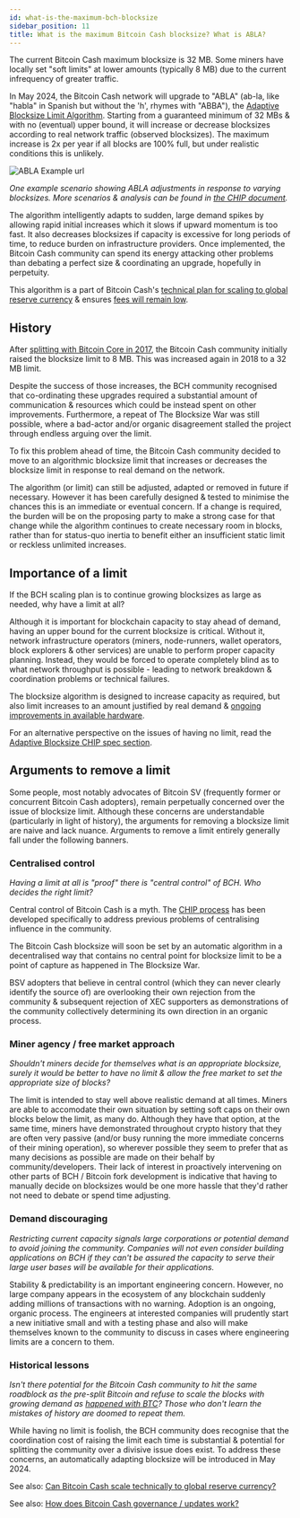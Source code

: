 ```yaml
---
id: what-is-the-maximum-bch-blocksize
sidebar_position: 11
title: What is the maximum Bitcoin Cash blocksize? What is ABLA?
---
```



The current Bitcoin Cash maximum blocksize is 32 MB. Some miners have locally set "soft limits" at lower amounts (typically 8 MB) due to the current infrequency of greater traffic.

In May 2024, the Bitcoin Cash network will upgrade to "ABLA" (ab-la, like "habla" in Spanish but without the 'h', rhymes with "ABBA"), the [Adaptive Blocksize Limit Algorithm](https://gitlab.com/0353F40E/ebaa). Starting from a guaranteed minimum of 32 MBs & with no (eventual) upper bound, it will increase or decrease blocksizes according to real network traffic (observed blocksizes). The maximum increase is 2x per year if all blocks are 100% full, but under realistic conditions this is unlikely.

<img src={ABLAexampleURL} alt="ABLA Example url" />

_One example scenario showing ABLA adjustments in response to varying blocksizes. More scenarios & analysis can be found in [the CHIP document](https://gitlab.com/0353F40E/ebaa)._

The algorithm intelligently adapts to sudden, large demand spikes by allowing rapid initial increases which it slows if upward momentum is too fast. It also decreases blocksizes if capacity is excessive for long periods of time, to reduce burden on infrastructure providers. Once implemented, the Bitcoin Cash community can spend its energy attacking other problems than debating a perfect size & coordinating an upgrade, hopefully in perpetuity.

This algorithm is a part of Bitcoin Cash's [technical plan for scaling to global reserve currency](/faqs/Global-Reserve-Currency/can-BCH-technically-scale-to-global-reserve-currency) & ensures [fees will remain low](/faqs/BCH/will-bch-fees-rise).

## History

After [splitting with Bitcoin Core in 2017](/start#episode-8-of-10-bitcoin-cash), the Bitcoin Cash community initially raised the blocksize limit to 8 MB. This was increased again in 2018 to a 32 MB limit.

Despite the success of those increases, the BCH community recognised that co-ordinating these upgrades required a substantial amount of communication & resources which could be instead spent on other improvements. Furthermore, a repeat of The Blocksize War was still possible, where a bad-actor and/or organic disagreement stalled the project through endless arguing over the limit.

To fix this problem ahead of time, the Bitcoin Cash community decided to move to an algorithmic blocksize limit that increases or decreases the blocksize limit in response to real demand on the network.

The algorithm (or limit) can still be adjusted, adapted or removed in future if necessary. However it has been carefully designed & tested to minimise the chances this is an immediate or eventual concern. If a change is required, the burden will be on the proposing party to make a strong case for that change while the algorithm continues to create necessary room in blocks, rather than for status-quo inertia to benefit either an insufficient static limit or reckless unlimited increases.

## Importance of a limit

If the BCH scaling plan is to continue growing blocksizes as large as needed, why have a limit at all?

Although it is important for blockchain capacity to stay ahead of demand, having an upper bound for the current blocksize is critical. Without it, network infrastructure operators (miners, node-runners, wallet operators, block explorers & other services) are unable to perform proper capacity planning. Instead, they would be forced to operate completely blind as to what network throughput is possible - leading to network breakdown & coordination problems or technical failures.

The blocksize algorithm is designed to increase capacity as required, but also limit increases to an amount justified by real demand & [ongoing improvements in available hardware](/faqs/Global-Reserve-Currency/can-BCH-technically-scale-to-global-reserve-currency#scaling-pillar-2-hardware-innovation).

For an alternative perspective on the issues of having no limit, read the [Adaptive Blocksize CHIP spec section](https://gitlab.com/0353F40E/ebaa/-/tree/main#no-limit).

## Arguments to remove a limit

Some people, most notably advocates of Bitcoin SV (frequently former or concurrent Bitcoin Cash adopters), remain perpetually concerned over the issue of blocksize limit. Although these concerns are understandable (particularly in light of history), the arguments for removing a blocksize limit are naive and lack nuance.
Arguments to remove a limit entirely generally fall under the following banners.

### Centralised control

_Having a limit at all is "proof" there is "central control" of BCH. Who decides the right limit?_

Central control of Bitcoin Cash is a myth. The [CHIP process](/faqs/Decentralisation/how-does-BCH-governance-work) has been developed specifically to address previous problems of centralising influence in the community. 

The Bitcoin Cash blocksize will soon be set by an automatic algorithm in a decentralised way that contains no central point for blocksize limit to be a point of capture as happened in The Blocksize War.

BSV adopters that believe in central control (which they can never clearly identify the source of) are overlooking their own rejection from the community & subsequent rejection of XEC supporters as demonstrations of the community collectively determining its own direction in an organic process.

### Miner agency / free market approach 

_Shouldn't miners decide for themselves what is an appropriate blocksize, surely it would be better to have no limit & allow the free market to set the appropriate size of blocks?_

The limit is intended to stay well above realistic demand at all times. Miners are able to accomodate their own situation by setting soft caps on their own blocks below the limit, as many do. Although they have that option, at the same time, miners have demonstrated throughout crypto history that they are often very passive (and/or busy running the more immediate concerns of their mining operation), so wherever possible they seem to prefer that as many decisions as possible are made on their behalf by community/developers. Their lack of interest in proactively intervening on other parts of BCH / Bitcoin fork development is indicative that having to manually decide on blocksizes would be one more hassle that they'd rather not need to debate or spend time adjusting.

### Demand discouraging

_Restricting current capacity signals large corporations or potential demand to avoid joining the community. Companies will not even consider building applications on BCH if they can't be assured the capacity to serve their large user bases will be available for their applications._

Stability & predictability is an important engineering concern. However, no large company appears in the ecosystem of any blockchain suddenly adding millions of transactions with no warning. Adoption is an ongoing, organic process. The engineers at interested companies will prudently start a new initiative small and with a testing phase and also will make themselves known to the community to discuss in cases where engineering limits are a concern to them.

### Historical lessons

_Isn't there potential for the Bitcoin Cash community to hit the same roadblock as the pre-split Bitcoin and refuse to scale the blocks with growing demand as [happened with BTC](/start#episode-8-of-10-bitcoin-cash)? Those who don't learn the mistakes of history are doomed to repeat them._

While having no limit is foolish, the BCH community does recognise that the coordination cost of raising the limit each time is substantial & potential for splitting the community over a divisive issue does exist. To address these concerns, an automatically adapting blocksize will be introduced in May 2024.

See also: [Can Bitcoin Cash scale technically to global reserve currency?](/faqs/Global-Reserve-Currency/can-BCH-technically-scale-to-global-reserve-currency)

See also: [How does Bitcoin Cash governance / updates work?](/faqs/Decentralisation/how-does-BCH-governance-work)
